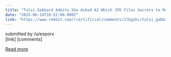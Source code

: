 ```yaml
---
title: "Tulsi Gabbard Admits She Asked AI Which JFK Files Secrets to Reveal"
date: "2025-06-14T18:52:00.000Z"
link: "https://www.reddit.com/r/artificial/comments/1lbg2ki/tulsi_gabbard_admits_she_asked_ai_which_jfk_files/"
---
```


submitted by    /u/esporx  
 [link]   [comments]

[Read more](https://www.reddit.com/r/artificial/comments/1lbg2ki/tulsi_gabbard_admits_she_asked_ai_which_jfk_files/)
